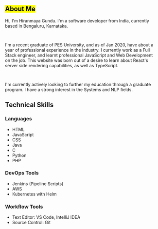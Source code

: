
## <Mark> About Me </Mark>

Hi, I'm Hiranmaya Gundu. I'm a software developer from India, currently based in Bengaluru, Karnataka. 

<br />

I'm a recent graduate of PES University, and as of Jan 2020, have about a year of professional experience in the industry. 
I currently work as a Full Stack engineer, and learnt professional JavaScript and Web Development on the job. 
This website was born out of a desire to learn about React's server side rendering capabilities, as well as TypeScript. 

<br />

I'm currently actively looking to further my education through a graduate program. I have a strong interest in the Systems
and NLP fields. 

## Technical Skills 

### Languages 
- HTML 
- JavaScript
- CSS
- Java
- C 
- Python 
- PHP

### DevOps Tools
- Jenkins (Pipeline Scripts)
- AWS 
- Kubernetes with Helm 

### Workflow Tools 
- Text Editor: VS Code, IntelliJ IDEA 
- Source Control: Git 
